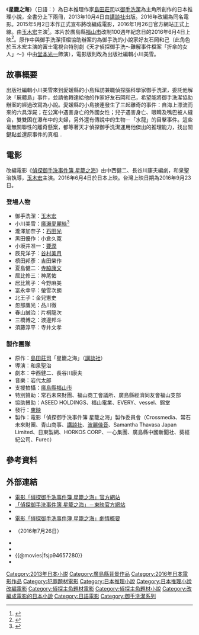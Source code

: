 {{Infobox Book 
| name                 = 星籠之海（上、下）
| image                = 
| image_caption        = 
| author               = [[島田莊司|島田莊司]]
| title_orig           = {{lang|ja|星籠の海}}
| translator           = {{flagicon|TWN}} 郭清華
| illustrator          =
| cover_artist         = 
| country              = {{flagicon|JPN}} 日本
| language             = 日文
| series               = 
| subject              = 推理小說
| genre                = 平裝書
| publisher            = {{flagicon|JPN}} [[講談社|講談社]]<br />{{flagicon|TWN}} [[皇冠文化|皇冠文化]]
| release_date         = {{flagicon|JPN}} 2013年10月4日<br />{{flagicon|TWN}} 2016年9月5日（中文電影書衣版）
| chinese_release_date = 
| media_type           = 紙本
| pages                = {{flagicon|JPN}} 450頁（上集）、434頁（下集）<br />{{flagicon|TWN}} 752頁（上下集合計）
| size_weight          =
| format               =
| isbn                 = {{flagicon|JPN}} ISBN 9784062185899（上集）<br />{{flagicon|JPN}} ISBN 9784062187008（下集）<br />{{flagicon|TWN}} ISBN 9789573331773（中文電影書衣版）
| oclc                 = 
| preceded_by          = 
| followed_by          = 
}}

《'''星籠之海'''》（日語：{{lang|ja|星籠の海}}）為日本推理作家[[島田莊司|島田莊司]]以[[御手洗潔|御手洗潔]]為主角所創作的日本推理小說，全書分上下兩冊，2013年10月4日由[[講談社|講談社]]出版。2016年改編為同名電影。2015年5月2日本作正式宣布將改編成電影，2016年1月26日官方網站正式上線。由[[玉木宏|玉木宏]]主演<ref name="ct_N0072962">{{Cite news|title=玉木宏、傑作ミステリー「御手洗潔」シリーズ初映画化で天才探偵に！|newspaper=映画ニュース|date=2015-05-02|author=吉田唯|url=http://www.cinematoday.jp/page/N0072962|publisher=シネマ・トゥデイ|accessdate=2015-05-03|archive-date=2016-03-04|archive-url=https://web.archive.org/web/20160304100733/http://www.cinematoday.jp/page/N0072962|dead-url=no}}</ref>。本片於廣島縣[[福山市|福山市]]改制100週年紀念日的2016年6月4日上映<ref name="Fukuyama">{{Cite web|date=2015-05-13|url=http://www.city.fukuyama.hiroshima.jp/soshiki/miryoku/45263.html|title=福山市市制施行100周年記念映画「星籠の海 探偵ミタライの事件簿」映画化決定！|work=ふくやま魅力発信課|publisher=[[福山市|福山市]]|accessdate=2016-01-29|deadurl=yes|archiveurl=https://web.archive.org/web/20150923204152/http://www.city.fukuyama.hiroshima.jp/soshiki/miryoku/45263.html|archivedate=2015-09-23}}</ref>。原作中與御手洗潔搭檔協助辦案的為御手洗的小說家好友石岡和己（此角色於玉木宏主演的富士電視台特別劇《天才偵探御手洗〜難解事件檔案「折傘的女人」〜》中由[[堂本光一|堂本光一]]飾演），電影版則改為出版社編輯小川美雪。

== 故事概要 ==
出版社編輯小川美雪來到愛媛縣的小島拜訪兼職偵探腦科學家御手洗潔，委託他解決「屍體島」事件，並請他轉達給他的作家好友石岡和己，希望能將御手洗潔協助辦案的經過改寫為小說。愛媛縣的小島接連發生了三起離奇的事件：自海上漂流而來的六具浮屍；在公寓中遇害身亡的外國女性；兒子遇害身亡、眼睛及嘴巴被人縫合，雙雙困在瀑布中的夫婦，另外還有傳說中的生物－「水龍」的目擊事件。這些毫無關聯性的離奇懸案，都等著天才偵探御手洗潔運用他傑出的推理能力，找出關鍵點並還原事件的真相…

== 電影 ==
{{Infobox film
| name           = 偵探御手洗事件簿 星籠之海
| original_name  = {{lang|ja|探偵ミタライの事件簿 星籠の海}}
| image          = 
| image size     = 
| border         = 
| alt            = 
| caption        = 
| director       = 和泉聖治
| producer       = 「偵探御手洗事件簿 星籠之海」製作委員會
| writer         = 
| screenplay     = 中西健二、長谷川康夫
| story          = 
| based on       = {{based on|星籠之海|島田莊司}}
| narrator       = 
| starring       = [[玉木宏|玉木宏]]
| music          = 岩代太郎
| cinematography = 
| editing        = 
| studio         = 
| distributor    = {{flagicon|JPN}} [[東映|東映]]<br>{{flagicon|TWN}} 天馬行空
| released       = {{flagicon|JPN}} 2016年6月4日<br />{{flagicon|TWN}} 2016年9月23日
| runtime        = 107分鐘
| country        = {{JPN}}
| language       = 日語
| budget         = 
| gross          = 
| cn_name        =  
| hk_name        = 
| tw_name        =  偵探御手洗事件簿 星籠之海
}}

改編電影《[[偵探御手洗事件簿_星籠之海|偵探御手洗事件簿 星籠之海]]》由中西健二、長谷川康夫編劇，和泉聖治執導，[[玉木宏|玉木宏]]主演。2016年6月4日於日本上映。台灣上映日期為2016年9月23日。

=== 登場人物 ===
* 御手洗潔：[[玉木宏|玉木宏]]
* 小川美雪：[[廣瀨愛麗絲|廣瀨愛麗絲]]<ref name="eiga.com">{{Cite news|date=2015-05-04|url=http://eiga.com/news/20150504/2/|title=広瀬アリス、玉木宏主演「探偵ミタライの事件簿」ヒロイン！映画オリジナルのキャラクターに|newspaper=映画ニュース|publisher=[[映画.com|映画.com]]|accessdate=2015-05-04|archive-date=2019-12-05|archive-url=https://web.archive.org/web/20191205045248/https://eiga.com/news/20150504/2/|dead-url=no}}</ref>
* 瀧澤加奈子：[[石田光|石田光]]
* 黑田優作：小倉久寛
* 小坂井准一：[[要潤|要潤]]
* 辰見洋子：[[谷村美月|谷村美月]]
* 槙田邦彥：吉田榮作
* 夏島健二：[[寺脇康文|寺脇康文]]
* 居比修三：神尾佑
* 居比篤子：今野麻美
* 富永幸平：螢雪次朗
* 北王子：金兒憲史
* 怱那鷹光：品川徹
* 春山誠治：片桐龍次
* 三橋博之：渡邊邦斗
* 須藤淳平：寺井文孝

=== 製作團隊 ===
* 原作：[[島田莊司|島田莊司]]「星籠之海」（[[講談社|講談社]]）
* 導演：和泉聖治
* 劇本：中西健二、長谷川康夫
* 音樂：岩代太郎
* 支援拍攝：[[廣島縣|廣島縣]][[福山市|福山市]]
* 特別贊助：常石未來財團、福山商工會議所、廣島縣經濟同友會福山支部
* 協助賛助：ASEED HOLDINGS、福山電業、EVERY、vessel、錦堂
* 發行：[[東映|東映]]
* 製作：電影「偵探御手洗事件簿 星籠之海」製作委員會（Crossmedia、常石未來財團、青山商事、[[講談社|講談社]]、[[波麗佳音|波麗佳音]]、Samantha Thavasa Japan Limited、日東製網、HORKOS CORP、一心集團、廣島縣中國新聞社、葵經紀公司、Furec）

== 參考資料 ==
{{Reflist|2}}

== 外部連結 ==
* [http://www.mitarai-movie.jp/ 電影「偵探御手洗事件簿 星籠之海」官方網站] {{Wayback|url=http://www.mitarai-movie.jp/ |date=20210124235456 }}
* [http://www.toei.co.jp/movie/details/1204689_951.html 「偵探御手洗事件簿 星籠之海」－東映官方網站] {{Wayback|url=http://www.toei.co.jp/movie/details/1204689_951.html |date=20210119143506 }}
* {{facebook|mitaraimovie|「偵探御手洗事件簿 星籠之海」}}
* [http://www.skydigient.com/new_movies_detail.asp?mmid=194&bt=3 電影「偵探御手洗事件簿 星籠之海」劇情概要] {{Wayback|url=http://www.skydigient.com/new_movies_detail.asp?mmid=194&bt=3 |date=20201129193425 }}
* {{youtube|TY-Acp_DH0Q| 9/23【偵探御手洗事件簿 星籠之海】中文預告}}（2016年7月26日）{{zh-tw}}
* {{imdb title|4657280}}
* {{Yahoomovie id|6396}}
* {{@movies|fsjp94657280}}
* {{Douban|26311976}}

{{DEFAULTSORT:Seiro no umi}}
[[Category:2013年日本小説|Category:2013年日本小説]]
[[Category:廣島縣背景作品|Category:廣島縣背景作品]]
[[Category:2016年日本電影作品|Category:2016年日本電影作品]]
[[Category:犯罪題材電影|Category:犯罪題材電影]]
[[Category:日本推理小說|Category:日本推理小說]]
[[Category:日本推理小說改編電影|Category:日本推理小說改編電影]]
[[Category:偵探主角題材電影|Category:偵探主角題材電影]]
[[Category:偵探主角題材小說|Category:偵探主角題材小說]]
[[Category:改編成電影的日本小說|Category:改編成電影的日本小說]]
[[Category:日語電影|Category:日語電影]]
[[Category:御手洗潔系列|Category:御手洗潔系列]]